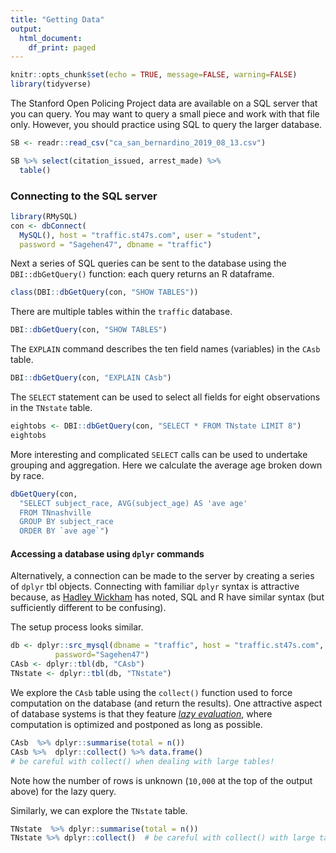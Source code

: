 ```yaml
---
title: "Getting Data"
output:
  html_document:
    df_print: paged
---
```



```r
knitr::opts_chunk$set(echo = TRUE, message=FALSE, warning=FALSE)
library(tidyverse)
```


The Stanford Open Policing Project data are available on a SQL server that you can query.  You may want to query a small piece and work with that file only.  However, you should practice using SQL to query the larger database. 


```r
SB <- readr::read_csv("ca_san_bernardino_2019_08_13.csv")
```

```r
SB %>% select(citation_issued, arrest_made) %>%
  table()
```




###  Connecting to the SQL server

```r
library(RMySQL)  
con <- dbConnect(
  MySQL(), host = "traffic.st47s.com", user = "student", 
  password = "Sagehen47", dbname = "traffic")
```



Next a series of SQL queries can be sent to the database using the `DBI::dbGetQuery()` function: each query returns an R dataframe.

```r
class(DBI::dbGetQuery(con, "SHOW TABLES"))
```

There are multiple tables within the `traffic` database.

```r
DBI::dbGetQuery(con, "SHOW TABLES")
```

The `EXPLAIN` command describes the ten field names (variables) in the `CAsb` table.

```r
DBI::dbGetQuery(con, "EXPLAIN CAsb")
```

The `SELECT` statement can be used to select all fields for eight observations in the `TNstate` table.

```r
eightobs <- DBI::dbGetQuery(con, "SELECT * FROM TNstate LIMIT 8")
eightobs
```


More interesting and complicated `SELECT` calls can be used to undertake grouping and aggregation.  Here we calculate the average age broken down by race.

```r
dbGetQuery(con, 
  "SELECT subject_race, AVG(subject_age) AS 'ave age' 
  FROM TNnashville 
  GROUP BY subject_race
  ORDER BY `ave age`")
```


#### Accessing a database using `dplyr` commands {-}

Alternatively, a connection can be made to the server by creating a series of `dplyr` tbl
objects. Connecting with familiar `dplyr` syntax is attractive because, as [Hadley Wickham](https://dbplyr.tidyverse.org/articles/dbplyr.html) has noted, SQL and R have similar syntax (but sufficiently different to be confusing).  

The setup process looks similar.

```r
db <- dplyr::src_mysql(dbname = "traffic", host = "traffic.st47s.com", user = "student", 
          password="Sagehen47")
CAsb <- dplyr::tbl(db, "CAsb")
TNstate <- dplyr::tbl(db, "TNstate")
```

We  explore the `CAsb` table using the `collect()` function used to force computation on the database (and return the results).  One attractive aspect of database systems is that they feature [*lazy evaluation*](https://en.wikipedia.org/wiki/Lazy_evaluation), where computation is optimized and postponed as long as possible.  

```r
CAsb  %>% dplyr::summarise(total = n())
CAsb %>%  dplyr::collect() %>% data.frame()   
# be careful with collect() when dealing with large tables!
```

Note how the number of rows is unknown (`10,000` at the top of the output above) for the lazy query.

Similarly, we can explore the `TNstate` table.

```r
TNstate  %>% dplyr::summarise(total = n())
TNstate %>% dplyr::collect()  # be careful with collect() with large tables!
```


